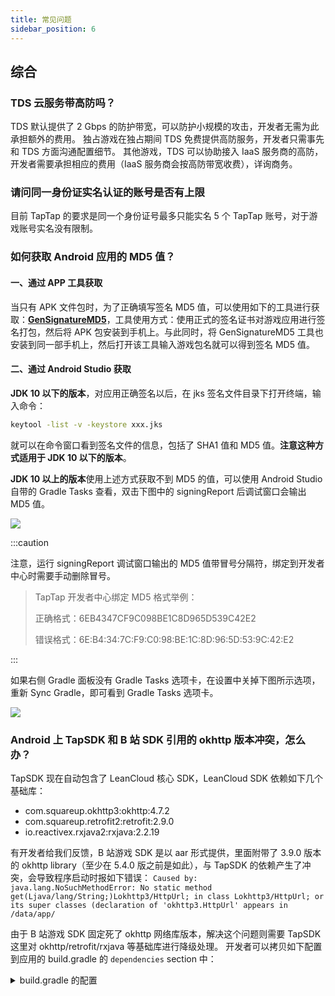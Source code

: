 ```yaml
---
title: 常见问题
sidebar_position: 6
---
```



## 综合

### TDS 云服务带高防吗？

TDS 默认提供了 2 Gbps 的防护带宽，可以防护小规模的攻击，开发者无需为此承担额外的费用。
独占游戏在独占期间 TDS 免费提供高防服务，开发者只需事先和 TDS 方面沟通配置细节。
其他游戏，TDS 可以协助接入 IaaS 服务商的高防，开发者需要承担相应的费用（IaaS 服务商会按高防带宽收费），详询商务。

### 请问同一身份证实名认证的账号是否有上限

目前 TapTap 的要求是同一个身份证号最多只能实名 5 个 TapTap 账号，对于游戏账号实名没有限制。

### 如何获取 Android 应用的 MD5 值？

#### 一、通过 APP 工具获取

当只有 APK 文件包时，为了正确填写签名 MD5 值，可以使用如下的工具进行获取：[**GenSignatureMD5**](https://capacity-files.lcfile.com/vW65JxH2b2KwDS8JcbVUfiwLHSeHTlD5/tds_getsign.apk)，工具使用方式：使用正式的签名证书对游戏应用进行签名打包，然后将 APK 包安装到手机上。与此同时，将 GenSignatureMD5 工具也安装到同一部手机上，然后打开该工具输入游戏包名就可以得到签名 MD5 值。

#### 二、通过 Android Studio 获取

**JDK 10 以下的版本**，对应用正确签名以后，在 jks 签名文件目录下打开终端，输入命令：

```sh
keytool -list -v -keystore xxx.jks
```
就可以在命令窗口看到签名文件的信息，包括了 SHA1 值和 MD5 值。**注意这种方式适用于 JDK 10 以下的版本**。

**JDK 10 以上的版本**使用上述方式获取不到 MD5 的值，可以使用 Android Studio 自带的 Gradle Tasks 查看，双击下图中的 signingReport 后调试窗口会输出 MD5 值。

![](https://capacity-files.lcfile.com/y7fcVDW6cUFKfG4ATDXj8KKE9L2jWprB/%E8%8E%B7%E5%8F%96MD5%E7%A4%BA%E4%BE%8B1.jpeg)

:::caution

注意，运行 signingReport 调试窗口输出的 MD5 值带冒号分隔符，绑定到开发者中心时需要手动删除冒号。
> TapTap 开发者中心绑定 MD5 格式举例：
> 
> 正确格式：6EB4347CF9C098BE1C8D965D539C42E2
>
> 错误格式：6E:B4:34:7C:F9:C0:98:BE:1C:8D:96:5D:53:9C:42:E2

:::

如果右侧 Gradle 面板没有 Gradle Tasks 选项卡，在设置中关掉下图所示选项，重新 Sync Gradle，即可看到 Gradle Tasks 选项卡。

![](https://capacity-files.lcfile.com/8dEVF81X34JFtUE50tnqj6OIoxxDdXsU/%E8%8E%B7%E5%8F%96MD5%E7%A4%BA%E4%BE%8B2.jpeg)


### Android 上 TapSDK 和 B 站 SDK 引用的 okhttp 版本冲突，怎么办？

TapSDK 现在自动包含了 LeanCloud 核心 SDK，LeanCloud SDK 依赖如下几个基础库：
- com.squareup.okhttp3:okhttp:4.7.2
- com.squareup.retrofit2:retrofit:2.9.0
- io.reactivex.rxjava2:rxjava:2.2.19

有开发者给我们反馈，B 站游戏 SDK 是以 aar 形式提供，里面附带了 3.9.0 版本的 okhttp library（至少在 5.4.0 版之前是如此），与 TapSDK 的依赖产生了冲突，会导致程序启动时报如下错误：
`Caused by: java.lang.NoSuchMethodError: No static method get(Ljava/lang/String;)Lokhttp3/HttpUrl; in class Lokhttp3/HttpUrl; or its super classes (declaration of 'okhttp3.HttpUrl' appears in /data/app/`

由于 B 站游戏 SDK 固定死了 okhttp 网络库版本，解决这个问题则需要 TapSDK 这里对 okhttp/retrofit/rxjava 等基础库进行降级处理。
开发者可以拷贝如下配置到应用的 build.gradle 的 `dependencies` section 中：

<details>

<summary>build.gradle 的配置</summary>

<CodeBlock className="java"> {`
    // 请注意以下使用 LeanCloud 核心 SDK 的最新版本号，如果你用的不是 ${sdkVersions.leancloud.java}，请替换
    implementation('cn.leancloud:realtime-android:${sdkVersions.leancloud.java}'){
        exclude group: 'cn.leancloud', module: 'storage-android'
        exclude group: 'cn.leancloud', module: 'realtime-core'
        exclude group: 'cn.leancloud', module: 'storage-core'
    }
    implementation('cn.leancloud:storage-android:${sdkVersions.leancloud.java}'){
        exclude group: 'cn.leancloud', module: 'storage-core'
    }
    implementation('cn.leancloud:realtime-core:${sdkVersions.leancloud.java}') {
        exclude group: 'cn.leancloud', module: 'storage-core'
    }
    implementation('cn.leancloud:storage-core:${sdkVersions.leancloud.java}') {
        exclude group: 'com.squareup.okhttp3', module: 'okhttp'
        exclude group: 'com.squareup.retrofit2', module: 'retrofit'
        exclude group: 'com.squareup.retrofit2', module: 'adapter-rxjava2'
        exclude group: 'com.squareup.retrofit2', module: 'converter-gson'
        exclude group: 'io.reactivex.rxjava2', module: 'rxjava'
    }
    implementation("com.squareup.retrofit2:retrofit:2.3.0")
    implementation("com.squareup.retrofit2:adapter-rxjava2:2.3.0")
    implementation("com.squareup.retrofit2:converter-gson:2.3.0")
    implementation("io.reactivex.rxjava2:rxjava:2.0.0")
    implementation("com.google.code.gson:gson:2.8.6")
    implementation 'io.reactivex.rxjava2:rxandroid:2.1.1'\n
    configurations {
        all*.exclude group: 'com.squareup.okhttp3'
    }
`}</CodeBlock>

</details>
